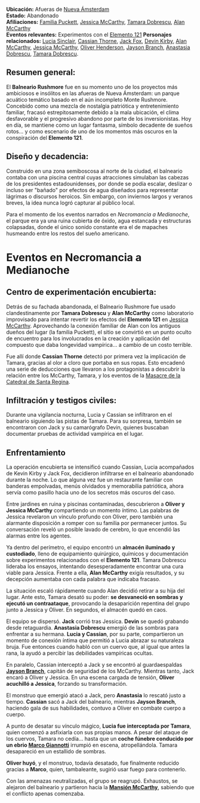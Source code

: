 **Ubicación:** Afueras de [Nueva Ámsterdam](Nueva%20Ámsterdam.md)  
**Estado:** Abandonado  
**Afiliaciones:** [Familia Puckett](Familia%20Puckett.md), [Jessica McCarthy](Jessica%20McCarthy.md), [Tamara Dobrescu](Tamara%20Dobrescu.md), [Alan McCarthy](Alan%20McCarthy.md)  
**Eventos relevantes:** Experimentos con el [Elemento 121](Elemento%20121.md)
**Personajes relacionados:** [Lucia Sinclair](../Personajes/Lucia%20Sinclair.md), [Cassian Thorne](Cassian%20Thorne.md), [Jack Fox](Jack%20Fox.md), [Devin Kirby](Devin%20Kirby.md), [Alan McCarthy](Alan%20McCarthy.md), [Jessica McCarthy](Jessica%20McCarthy.md), [Oliver Henderson](Oliver%20Henderson.md), [Jayson Branch](Jayson%20Branch.md), [Anastasia Dobrescu](Anastasia%20Dobrescu.md), [Tamara Dobrescu](Tamara%20Dobrescu.md). 


## **Resumen general:**

El **Balneario Rushmore** fue en su momento uno de los proyectos más ambiciosos e insólitos en las afueras de Nueva Ámsterdam: un parque acuático temático basado en el aún incompleto Monte Rushmore. Concebido como una mezcla de nostalgia patriótica y entretenimiento familiar, fracasó estrepitosamente debido a la mala ubicación, el clima desfavorable y el progresivo abandono por parte de los inversionistas. Hoy en día, se mantiene como un lugar fantasma, símbolo decadente de sueños rotos... y como escenario de uno de los momentos más oscuros en la conspiración del **Elemento 121**.

## **Diseño y decadencia:**

Construido en una zona semiboscosa al norte de la ciudad, el balneario contaba con una piscina central cuyas atracciones simulaban las cabezas de los presidentes estadounidenses, por donde se podía escalar, deslizar o incluso ser "bañado" por efectos de agua diseñados para representar lágrimas o discursos heroicos. Sin embargo, con inviernos largos y veranos breves, la idea nunca logró capturar al público local.

Para el momento de los eventos narrados en _Necromancia a Medianoche_, el parque era ya una ruina cubierta de óxido, agua estancada y estructuras colapsadas, donde el único sonido constante era el de mapaches husmeando entre los restos del sueño americano.

# Eventos en Necromancia a Medianoche

## **Centro de experimentación encubierta:**

Detrás de su fachada abandonada, el Balneario Rushmore fue usado clandestinamente por **Tamara Dobrescu** y **Alan McCarthy** como laboratorio improvisado para intentar revertir los efectos del **Elemento 121** en [Jessica McCarthy](Jessica%20McCarthy.md). Aprovechando la conexión familiar de Alan con los antiguos dueños del lugar (la familia Puckett), el sitio se convirtió en un punto oculto de encuentro para los involucrados en la creación y aplicación del compuesto que daba longevidad vampírica… a cambio de un costo terrible.

Fue allí donde **Cassian Thorne** detectó por primera vez la implicación de Tamara, gracias al olor a cloro que portaba en sus ropas. Esto encadenó una serie de deducciones que llevaron a los protagonistas a descubrir la relación entre los McCarthy, Tamara, y los eventos de la [Masacre de la Catedral de Santa Regina](Masacre%20de%20la%20Catedral%20de%20Santa%20Regina.md).


## **Infiltración y testigos civiles:**

Durante una vigilancia nocturna, Lucia y Cassian se infiltraron en el balneario siguiendo las pistas de Tamara. Para su sorpresa, también se encontraron con Jack y su camarógrafo Devin, quienes buscaban documentar pruebas de actividad vampírica en el lugar.
## Enfrentamiento

La operación encubierta se intensificó cuando Cassian, Lucia acompañados de Kevin Kirby y Jack Fox, decidieron infiltrarse en el balneario abandonado durante la noche. Lo que alguna vez fue un restaurante familiar con banderas empolvadas, menús olvidados y memorabilia patriótica, ahora servía como pasillo hacia uno de los secretos más oscuros del caso.

Entre jardines en ruina y piscinas contaminadas, descubrieron a **Oliver y Jessica McCarthy** compartiendo un momento íntimo. Las palabras de Jessica revelaron un vínculo profundo con Oliver, pero también una alarmante disposición a romper con su familia por permanecer juntos. Su conversación reveló un posible lavado de cerebro, lo que encendió las alarmas entre los agentes.

Ya dentro del perímetro, el equipo encontró un **almacén iluminado y custodiado**, lleno de equipamiento quirúrgico, químicos y documentación sobre experimentos relacionados con el **Elemento 121**. Tamara Dobrescu lideraba los ensayos, intentando desesperadamente encontrar una cura viable para Jessica. Frente a ella, **Alan McCarthy** exigía resultados, y su decepción aumentaba con cada palabra que indicaba fracaso.

La situación escaló rápidamente cuando Alan decidió retirar a su hija del lugar. Ante esto, Tamara desató su poder: **se desvaneció en sombras y ejecutó un contraataque**, provocando la desaparición repentina del grupo junto a Jessica y Oliver. En segundos, el almacén quedó en caos.

El equipo se dispersó. **Jack** corrió tras Jessica. **Devin** se quedó grabando desde retaguardia. **Anastasia Dobrescu** emergió de las sombras para enfrentar a su hermana. **Lucia y Cassian**, por su parte, compartieron un momento de conexión íntima que permitió a Lucia abrazar su naturaleza bruja. Fue entonces cuando habló con un cuervo que, al igual que antes la rana, la ayudó a percibir las debilidades vampíricas ocultas.

En paralelo, Cassian interceptó a Jack y se encontró al guardaespaldas **[Jayson Branch](Jayson%20Branch.md)**, capitán de seguridad de los McCarthy. Mientras tanto, Jack encaró a Oliver y Jessica. En una escena cargada de tensión, **Oliver acuchilló a Jessica**, forzando su transformación.

El monstruo que emergió atacó a Jack, pero **Anastasia** lo rescató justo a tiempo. **Cassian** sacó a Jack del balneario, mientras **Jayson Branch**, haciendo gala de sus habilidades, contuvo a Oliver en combate cuerpo a cuerpo.

A punto de desatar su vínculo mágico, **Lucia fue interceptada por Tamara**, quien comenzó a asfixiarla con sus propias manos. A pesar del ataque de los cuervos, Tamara no cedía… hasta que un **coche fúnebre conducido por un ebrio [Marco Giannotti](Marco%20Giannotti.md)** irrumpió en escena, atropellándola. Tamara desapareció en un estallido de sombras.

**Oliver huyó**, y el monstruo, todavía desatado, fue finalmente reducido gracias a **Marco**, quien, tambaleante, sugirió usar fuego para contenerlo.

Con las amenazas neutralizadas, el grupo se reagrupó. Exhaustos, se alejaron del balneario y partieron hacia la **[Mansión McCarthy](Mansión%20McCarthy.md)**, sabiendo que el conflicto apenas comenzaba.